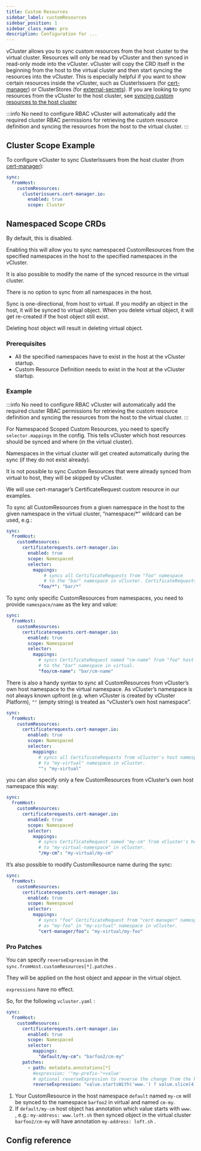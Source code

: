 ```yaml
---
title: Custom Resources
sidebar_label: customResources
sidebar_position: 1
sidebar_class_name: pro
description: Configuration for ...
---
```



<ProAdmonition/>

vCluster allows you to sync custom resources from the host cluster to the virtual cluster. Resources will only be read by vCluster and then synced in read-only mode into the vCluster. vCluster will copy the CRD itself in the beginning from the host to the virtual cluster and then start syncing the resources into the vCluster. This is especially helpful if you want to show certain resources inside the vCluster, such as ClusterIssuers (for [cert-manager](https://cert-manager.io/)) or ClusterStores (for [external-secrets](https://external-secrets.io/latest/)).
If you are looking to sync resources from the vCluster to the host cluster, see [syncing custom resources to the host cluster](../to-host/advanced/custom-resources)

:::info No need to configure RBAC
vCluster will automatically add the required cluster RBAC permissions for retrieving the custom resource definition and syncing the resources from the host to the virtual cluster.
:::

## Cluster Scope Example

To configure vCluster to sync ClusterIssuers from the host cluster (from [cert-manager](https://cert-manager.io/)):
```yaml
sync:
  fromHost:
    customResources:
      clusterissuers.cert-manager.io:
        enabled: true
        scope: Cluster
```

## Namespaced Scope CRDs
By default, this is disabled.

Enabling this will allow you to sync namespaced CustomResources from the specified namespaces in the host to the specified namespaces in the vCluster.

It is also possible to modify the name of the synced resource in the virtual cluster.

There is no option to sync from all namespaces in the host.

Sync is one-directional, from host to virtual. If you modify an object in the host, it will be synced to virtual object. When you delete virtual object, it will get re-created if the host object still exist.

Deleting host object will result in deleting virtual object.

### Prerequisites

* All the specified namespaces have to exist in the host at the vCluster startup.
* Custom Resource Definition needs to exist in the host at the vCluster startup.

### Example

:::info No need to configure RBAC
vCluster will automatically add the required cluster RBAC permissions for retrieving the custom resource definition and syncing the resources from the host to the virtual cluster.
:::

For Namespaced Scoped Custom Resources, you need to specify `selector.mappings` in the config. This tells vCluster which host resources should be synced and where (in the virtual cluster).

Namespaces in the virtual cluster will get created automatically during the sync (if they do not exist already).

It is not possible to sync Custom Resources that were already synced from virtual to host, they will be skipped by vCluster.

We will use cert-manager’s CertificateRequest custom resource in our examples.

To sync all CustomResources from a given namespace in the host to the given namespace in the virtual cluster, “namespace/*” wildcard can be used, e.g.:

```yaml
sync:
  fromHost:
    customResources:
      certificaterequests.cert-manager.io:
        enabled: true
        scope: Namespaced
        selector:
          mappings:
	          # syncs all CertificateRequests from "foo" namespace
	          # to the "bar" namespace in vCluster. CertificateRequests names are unchanged.
            "foo/*": "bar/*"
```

To sync only specific CustomResources from namespaces, you need to provide `namespace/name` as the key and value:

```yaml
sync:
  fromHost:
    customResources:
      certificaterequests.cert-manager.io:
        enabled: true
        scope: Namespaced
        selector:
          mappings:
            # syncs CertificateRequest named "cm-name" from "foo" host namespace
            # to the "bar" namespace in virtual.
            "foo/cm-name": "bar/cm-name"
```

There is also a handy syntax to sync all CustomResources from vCluster’s own host namespace to the virtual namespace. As vCluster’s namespace is not always known upfront (e.g. when vCluster is created by vCluster Platform), `""` (empty string) is treated as “vCluster’s own host namespace”.

```yaml
sync:
  fromHost:
    customResources:
      certificaterequests.cert-manager.io:
        enabled: true
        scope: Namespaced
        selector:
          mappings:
            # syncs all CertificateRequests from vCluster's host namespace
            # to "my-virtual" namespace in vCluster.
            "": "my-virtual"
```

you can also specify only a few CustomResources from vCluster’s own host namespace this way:

```yaml
sync:
  fromHost:
    customResources:
      certificaterequests.cert-manager.io:
        enabled: true
        scope: Namespaced
        selector:
          mappings:
            # syncs CertificateRequest named "my-cm" from vCluster's host namespace
            # to "my-virtual-namespace" in vCluster.
            "/my-cm": "my-virtual/my-cm"
```

It’s also possible to modify CustomResource name during the sync:

```yaml
sync:
  fromHost:
    customResources:
      certificaterequests.cert-manager.io:
        enabled: true
        scope: Namespaced
        selector:
          mappings:
            # syncs "foo" CertificateRequest from "cert-manager" namespace in the host
            # as "my-foo" in "my-virtual" namespace in vCluster.
            "cert-manager/foo": "my-virtual/my-foo"
```

### Pro Patches

You can specify `reverseExpression` in the `sync.fromHost.customResources[*].patches` .

They will be applied on the host object and appear in the virtual object.

`expressions` have no effect.

So, for the following `vcluster.yaml` :

```yaml
sync:
  fromHost:
    customResources:
      certificaterequests.cert-manager.io:
        enabled: true
        scope: Namespaced
        selector:
          mappings:
            "default/my-cm": "barfoo2/cm-my"
      patches:
        - path: metadata.annotations[*]
          #expression: '"my-prefix-"+value'
          # optional reverseExpression to reverse the change from the host cluster
          reverseExpression: "value.startsWith('www.') ? value.slice(4) : value"
```

1. Your CustomResource in the host namespace `default` named `my-cm` will be synced to the namespace `barfoo2` in virtual and named `cm-my`.
2. If `default/my-cm` host object has annotation which value starts with `www.` , e.g.: `my-address: www.loft.sh` then synced object in the virtual cluster `barfoo2/cm-my` will have annotation `my-address: loft.sh` .


<NamespacedCustomResourcesExample/>

## Config reference

<CustomResourceDefinitions/>
